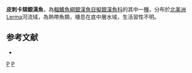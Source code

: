 {{Speciesbox 
| status = NE
| status_system = IUCN3.1
| taxon = Chirostoma aculeatum 
| authority =  [[Barbour|Barbour]], 1973
| synonyms =  
}}
'''皮刺卡頦銀漢魚'''，為[[輻鰭魚綱|輻鰭魚綱]][[銀漢魚目|銀漢魚目]][[擬銀漢魚科|擬銀漢魚科]]的其中一[[種|種]]，分布於[[北美洲|北美洲]]Lerma河流域，為熱帶魚類，棲息在底中層水域，生活習性不明。

==参考文献==
*{{FishBase_species|genus=Chirostoma|species=aculeatum|year=2016|month=3}}

{{Taxonbar|from=Q5624741}}

[[Category:卡頦銀漢魚屬|P]]
[[Category:1973年描述的鱼类|P]]

{{魚類小作品}}